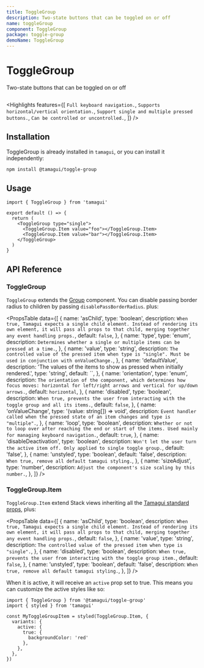 ```yaml
---
title: ToggleGroup
description: Two-state buttons that can be toggled on or off
name: toggleGroup
component: ToggleGroup
package: toggle-group
demoName: ToggleGroup
---
```


# ToggleGroup <Beta />

<Description>Two-state buttons that can be toggled on or off</Description>

<InstallBanner name="@tamagui/toggle-group" />

<HeroContainer>
  <ToggleGroupDemo />
</HeroContainer>

```tsx hero template=ToggleGroup

```

<Highlights
  features={[
    `Full keyboard navigation.`,
    `Supports horizontal/vertical orientation.`,
    `Support single and multiple pressed buttons.`,
    `Can be controlled or uncontrolled.`,
  ]}
/>

## Installation

ToggleGroup is already installed in `tamagui`, or you can install it independently:

```bash
npm install @tamagui/toggle-group
```

## Usage

```tsx
import { ToggleGroup } from 'tamagui'

export default () => {
  return (
    <ToggleGroup type="single">
      <ToggleGroup.Item value="foo"></ToggleGroup.Item>
      <ToggleGroup.Item value="bar"></ToggleGroup.Item>
    </ToggleGroup>
  )
}
```

## API Reference

### ToggleGroup

`ToggleGroup` extends the [Group](/docs/components/group) component. You can disable passing border radius to children by passing `disablePassBorderRadius`. plus:

<PropsTable
  data={[
    {
      name: 'asChild',
      type: 'boolean',
      description: `When true, Tamagui expects a single child element. Instead of rendering its own element, it will pass all props to that child, merging together any event handling props.`,
      default: `false`,
    },
    {
      name: 'type',
      type: 'enum',
      description: `Determines whether a single or multiple items can be pressed at a time.`,
    },
    {
      name: 'value',
      type: 'string',
      description: `The controlled value of the pressed item when type is "single". Must be used in conjunction with onValueChange.`,
    },
    {
      name: 'defaultValue',
      description: 'The values of the items to show as pressed when initially rendered.',
      type: 'string',
      default: ``,
    },
    {
      name: 'orientation',
      type: 'enum',
      description: `The orientation of the component, which determines how focus moves: horizontal for left/right arrows and vertical for up/down arrows.`,
      default: `horizontal`,
    },
    {
      name: 'disabled',
      type: 'boolean',
      description: `When true, prevents the user from interacting with the toggle group and all its items.`,
      default: `false`,
    },
    {
      name: 'onValueChange',
      type: '(value: string[]) => void',
      description: `Event handler called when the pressed state of an item changes and type is "multiple".`,
    },
    {
      name: 'loop',
      type: 'boolean',
      description: `Whether or not to loop over after reaching the end or start of the items. Used mainly for managing keyboard navigation.`,
      default: `true`,
    },
    {
      name: 'disableDeactivation',
      type: 'boolean',
      description: `Won't let the user turn the active item off. Only applied to single toggle group.`,
      default: 'false',
    },
    {
      name: 'unstyled',
      type: 'boolean',
      default: 'false',
      description: `When true, remove all default tamagui styling.`,
    },
    {
      name: 'sizeAdjust',
      type: 'number',
      description: `Adjust the component's size scaling by this number.`,
    },
  ]}
/>

### ToggleGroup.Item

`ToggleGroup.Item` extend Stack views inheriting all the [Tamagui standard props](notion://www.notion.so/docs/intro/props), plus:

<PropsTable
  data={[
    {
      name: 'asChild',
      type: 'boolean',
      description: `When true, Tamagui expects a single child element. Instead of rendering its own element, it will pass all props to that child, merging together any event handling props.`,
      default: `false`,
    },
    {
      name: 'value',
      type: 'string',
      description: `The controlled value of the pressed item when type is "single".`,
    },
    {
      name: 'disabled',
      type: 'boolean',
      description: `When true, prevents the user from interacting with the toggle group item.`,
      default: `false`,
    },
    {
      name: 'unstyled',
      type: 'boolean',
      default: 'false',
      description: `When true, remove all default tamagui styling.`,
    },
  ]}
/>

When it is active, it will receive an `active` prop set to true. This means you can customize the active styles like so:

```tsx
import { ToggleGroup } from '@tamagui/toggle-group'
import { styled } from 'tamagui'

const MyToggleGroupItem = styled(ToggleGroup.Item, {
  variants: {
    active: {
      true: {
        backgroundColor: 'red'
      },
    },
  },
})
```

